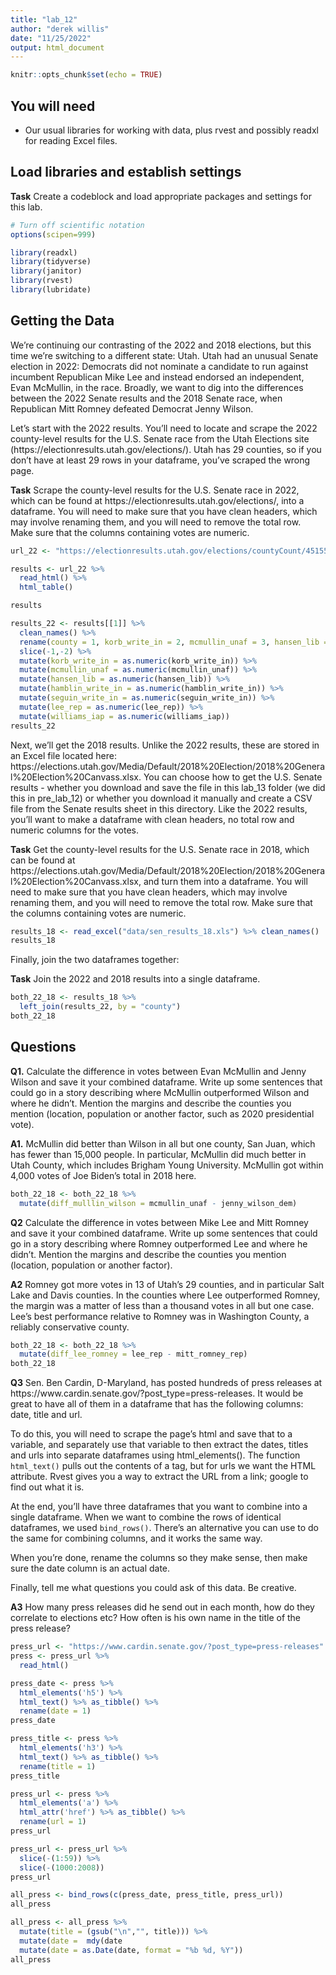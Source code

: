 ```yaml
---
title: "lab_12"
author: "derek willis"
date: "11/25/2022"
output: html_document
---
```


```r
knitr::opts_chunk$set(echo = TRUE)
```

## You will need

* Our usual libraries for working with data, plus rvest and possibly readxl for reading Excel files.

## Load libraries and establish settings

**Task** Create a codeblock and load appropriate packages and settings for this lab.

```r
# Turn off scientific notation
options(scipen=999)

library(readxl)
library(tidyverse)
library(janitor)
library(rvest)
library(lubridate)
```

## Getting the Data

We're continuing our contrasting of the 2022 and 2018 elections, but this time we're switching to a different state: Utah. Utah had an unusual Senate election in 2022: Democrats did not nominate a candidate to run against incumbent Republican Mike Lee and instead endorsed an independent, Evan McMullin, in the race. Broadly, we want to dig into the differences between the 2022 Senate results and the 2018 Senate race, when Republican Mitt Romney defeated Democrat Jenny Wilson.

Let's start with the 2022 results. You'll need to locate and scrape the 2022 county-level results for the U.S. Senate race from the Utah Elections site (https://electionresults.utah.gov/elections/). Utah has 29 counties, so if you don't have at least 29 rows in your dataframe, you've scraped the wrong page.

**Task** Scrape the county-level results for the U.S. Senate race in 2022, which can be found at https://electionresults.utah.gov/elections/, into a dataframe. You will need to make sure that you have clean headers, which may involve renaming them, and you will need to remove the total row. Make sure that the columns containing votes are numeric.

```r
url_22 <- "https://electionresults.utah.gov/elections/countyCount/451556070"

results <- url_22 %>%
  read_html() %>% 
  html_table()

results

results_22 <- results[[1]] %>%
  clean_names() %>%
  rename(county = 1, korb_write_in = 2, mcmullin_unaf = 3, hansen_lib = 4, hamblin_write_in = 5, seguin_write_in = 6, lee_rep = 7, williams_iap = 8) %>% 
  slice(-1,-2) %>% 
  mutate(korb_write_in = as.numeric(korb_write_in)) %>% 
  mutate(mcmullin_unaf = as.numeric(mcmullin_unaf)) %>% 
  mutate(hansen_lib = as.numeric(hansen_lib)) %>% 
  mutate(hamblin_write_in = as.numeric(hamblin_write_in)) %>% 
  mutate(seguin_write_in = as.numeric(seguin_write_in)) %>% 
  mutate(lee_rep = as.numeric(lee_rep)) %>% 
  mutate(williams_iap = as.numeric(williams_iap))
results_22
```

Next, we'll get the 2018 results. Unlike the 2022 results, these are stored in an Excel file located here: https://elections.utah.gov/Media/Default/2018%20Election/2018%20General%20Election%20Canvass.xlsx. You can choose how to get the U.S. Senate results - whether you download and save the file in this lab_13 folder (we did this in pre_lab_12) or whether you download it manually and create a CSV file from the Senate results sheet in this directory. Like the 2022 results, you'll want to make a dataframe with clean headers, no total row and numeric columns for the votes.

**Task** Get the county-level results for the U.S. Senate race in 2018, which can be found at https://elections.utah.gov/Media/Default/2018%20Election/2018%20General%20Election%20Canvass.xlsx, and turn them into a dataframe. You will need to make sure that you have clean headers, which may involve renaming them, and you will need to remove the total row. Make sure that the columns containing votes are numeric.

```r
results_18 <- read_excel("data/sen_results_18.xls") %>% clean_names()
results_18
```

Finally, join the two dataframes together:

**Task** Join the 2022 and 2018 results into a single dataframe.

```r
both_22_18 <- results_18 %>% 
  left_join(results_22, by = "county")
both_22_18
```

## Questions

**Q1.** Calculate the difference in votes between Evan McMullin and Jenny Wilson and save it your combined dataframe. Write up some sentences that could go in a story describing where McMullin outperformed Wilson and where he didn't. Mention the margins and describe the counties you mention (location, population or another factor, such as 2020 presidential vote).

**A1.** McMullin did better than Wilson in all but one county, San Juan, which has fewer than 15,000 people. In particular, McMullin did much better in Utah County, which includes Brigham Young University. McMullin got within 4,000 votes of Joe Biden's total in 2018 here.

```r
both_22_18 <- both_22_18 %>% 
  mutate(diff_mulllin_wilson = mcmullin_unaf - jenny_wilson_dem)
```

**Q2** Calculate the difference in votes between Mike Lee and Mitt Romney and save it your combined dataframe. Write up some sentences that could go in a story describing where Romney outperformed Lee and where he didn't. Mention the margins and describe the counties you mention (location, population or another factor).

**A2** Romney got more votes in 13 of Utah's 29 counties, and in particular Salt Lake and Davis counties. In the counties where Lee outperformed Romney, the margin was a matter of less than a thousand votes in all but one case. Lee's best performance relative to Romney was in Washington County, a reliably conservative county.

```r
both_22_18 <- both_22_18 %>% 
  mutate(diff_lee_romney = lee_rep - mitt_romney_rep)
both_22_18
```

**Q3** Sen. Ben Cardin, D-Maryland, has posted hundreds of press releases at https://www.cardin.senate.gov/?post_type=press-releases. It would be great to have all of them in a dataframe that has the following columns: date, title and url.

To do this, you will need to scrape the page's html and save that to a variable, and separately use that variable to then extract the dates, titles and urls into separate dataframes using html_elements(). The function `html_text()` pulls out the contents of a tag, but for urls we want the HTML attribute. Rvest gives you a way to extract the URL from a link; google to find out what it is.

At the end, you'll have three dataframes that you want to combine into a single dataframe. When we want to combine the rows of identical dataframes, we used `bind_rows()`. There's an alternative you can use to do the same for combining columns, and it works the same way.

When you're done, rename the columns so they make sense, then make sure the date column is an actual date.

Finally, tell me what questions you could ask of this data. Be creative.

**A3** How many press releases did he send out in each month, how do they correlate to elections etc? How often is his own name in the title of the press release?

```r
press_url <- "https://www.cardin.senate.gov/?post_type=press-releases"
press <- press_url %>% 
  read_html()

press_date <- press %>% 
  html_elements('h5') %>% 
  html_text() %>% as_tibble() %>% 
  rename(date = 1)
press_date

press_title <- press %>% 
  html_elements('h3') %>% 
  html_text() %>% as_tibble() %>% 
  rename(title = 1)
press_title

press_url <- press %>% 
  html_elements('a') %>% 
  html_attr('href') %>% as_tibble() %>% 
  rename(url = 1)
press_url

press_url <- press_url %>% 
  slice(-(1:59)) %>% 
  slice(-(1000:2008))
press_url

all_press <- bind_rows(c(press_date, press_title, press_url))
all_press

all_press <- all_press %>% 
  mutate(title = (gsub("\n","", title))) %>% 
  mutate(date =  mdy(date
  mutate(date = as.Date(date, format = "%b %d, %Y"))
all_press

```
